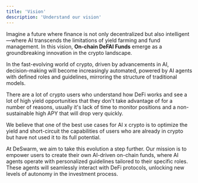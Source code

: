 ```yaml
---
title: 'Vision'
description: 'Understand our vision'
---
```


Imagine a future where finance is not only decentralized but also intelligent—where AI transcends the limitations of yield farming and fund management. In this vision, **On-chain DeFAI Funds** emerge as a groundbreaking innovation in the crypto landscape.

In the fast-evolving world of crypto, driven by advancements in AI, decision-making will become increasingly automated, powered by AI agents with defined roles and guidelines, mirroring the structure of traditional models.

There are a lot of crypto users who understand how DeFi works and see a lot of high yield opportunities that they don't take advantage of for a number of reasons, usually it's lack of time to monitor positions and a non-sustainable high APY that will drop very quickly.

We believe that one of the best use cases for AI x crypto is to optimize the yield and short-circuit the capabilities of users who are already in crypto but have not used it to its full potential.

At DeSwarm, we aim to take this evolution a step further. Our mission is to empower users to create their own AI-driven on-chain funds, where AI agents operate with personalized guidelines tailored to their specific roles. These agents will seamlessly interact with DeFi protocols, unlocking new levels of autonomy in the investment process.
